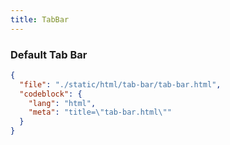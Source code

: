 ```yaml
---
title: TabBar
---
```


### Default Tab Bar

<ComponentPreview src="/tab-bar/tab-bar" />

```json doc-gen:file
{
  "file": "./static/html/tab-bar/tab-bar.html",
  "codeblock": {
    "lang": "html",
    "meta": "title=\"tab-bar.html\""
  }
}
```
